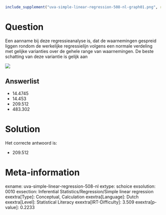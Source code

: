 ```r
include_supplement("uva-simple-linear-regression-508-nl-graph01.png", recursive = TRUE)
```

Question
========

Een aanname bij deze regressieanalyse is, dat de waarnemingen gespreid
liggen rondom de werkelijke regressielijn volgens een normale verdeling
met gelijke varianties over de gehele range van waarnemingen. De beste
schatting van deze variantie is gelijk aan


![](uva-simple-linear-regression-508-nl-graph01.png)

Answerlist
----------

* 14.4745
* 14.453
* 209.512
* 483.302

Solution
========

Het correcte antwoord is: 

* 209.512

Meta-information
================
exname: uva-simple-linear-regression-508-nl
extype: schoice
exsolution: 0010
exsection: Inferential Statistics/Regression/Simple linear regression
exextra[Type]: Conceptual, Calculation
exextra[Language]: Dutch
exextra[Level]: Statistical Literacy
exextra[IRT-Difficulty]: 3.509
exextra[p-value]: 0.2233

